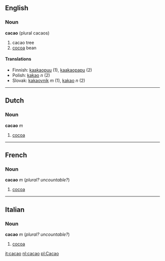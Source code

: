 ==English==

===Noun===
'''cacao''' (plural cacaos)
# cacao tree
# [[cocoa]] bean

====Translations====

*Finnish: [[kaakaopuu]] (1), [[kaakaopapu]] (2)
*Polish: [[kakao]] ''n'' (2)
*Slovak: [[kakaovník]] ''m'' (1), [[kakao#Slovak|kakao]] ''n'' (2)

-----

==Dutch==
===Noun===
'''cacao''' ''m''

#[[cocoa]]

----

==French==
===Noun===
'''cacao''' ''m'' (''plural?'' ''uncountable?'')

#[[cocoa]]

----

==Italian==
===Noun===
'''cacao''' ''m'' (''plural?'' ''uncountable?'')

#[[cocoa]]

[[it:cacao]]
[[nl:cacao]]
[[pl:Cacao]]